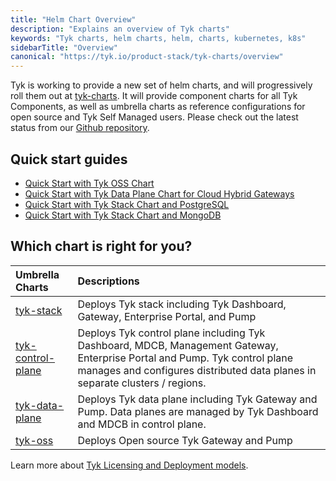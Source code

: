 ```yaml
---
title: "Helm Chart Overview"
description: "Explains an overview of Tyk charts"
keywords: "Tyk charts, helm charts, helm, charts, kubernetes, k8s"
sidebarTitle: "Overview"
canonical: "https://tyk.io/product-stack/tyk-charts/overview"
---
```


Tyk is working to provide a new set of helm charts, and will progressively roll them out at [tyk-charts](https://github.com/TykTechnologies/tyk-charts). It will provide component charts for all Tyk Components, as well as umbrella charts as reference configurations for open source and Tyk Self Managed users. Please check out the latest status from our [Github repository](https://github.com/TykTechnologies/tyk-charts).

## Quick start guides
- [Quick Start with Tyk OSS Chart](/apim/open-source/installation#quick-start-with-helm-chart)
- [Quick Start with Tyk Data Plane Chart for Cloud Hybrid Gateways](/tyk-cloud/environments-deployments/hybrid-gateways)
- [Quick Start with Tyk Stack Chart and PostgreSQL](/tyk-self-managed/install#install-tyk-stack-with-helm-chart-postgresql)
- [Quick Start with Tyk Stack Chart and MongoDB](/tyk-self-managed/install#install-tyk-stack-with-helm-chart-mongodb)

## Which chart is right for you?

| Umbrella Charts | Descriptions |
| :----------------- | :------------- |
| [tyk-stack](/product-stack/tyk-charts/tyk-stack-chart)                 | Deploys Tyk stack including Tyk Dashboard, Gateway, Enterprise Portal, and Pump |
| [tyk-control-plane](/product-stack/tyk-charts/tyk-control-plane-chart) | Deploys Tyk control plane including Tyk Dashboard, MDCB, Management Gateway, Enterprise Portal and Pump. Tyk control plane manages and configures distributed data planes in separate clusters / regions. |
| [tyk-data-plane](/product-stack/tyk-charts/tyk-data-plane-chart)        | Deploys Tyk data plane including Tyk Gateway and Pump. Data planes are managed by Tyk Dashboard and MDCB in control plane. |
| [tyk-oss](/product-stack/tyk-charts/tyk-oss-chart)                      | Deploys Open source Tyk Gateway and Pump |

Learn more about [Tyk Licensing and Deployment models](https://tyk.io/pricing/).
